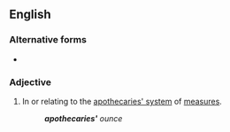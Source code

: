 {{also|apothecaries}}
==English==
{{wikipedia|apothecaries' system}}

===Alternative forms===
* {{l|en|ap}} {{qualifier|abbreviation}}

===Adjective===
{{en-adj|-}}
# In or relating to the [[apothecaries' system]] of [[measure]]s.
#: '''''apothecaries'<nowiki></nowiki>''' ounce''